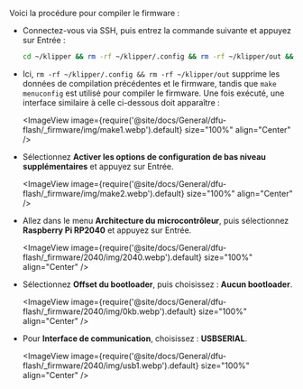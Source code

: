 Voici la procédure pour compiler le firmware :
* Connectez-vous via SSH, puis entrez la commande suivante et appuyez sur Entrée :

    ```bash
    cd ~/klipper && rm -rf ~/klipper/.config && rm -rf ~/klipper/out && make menuconfig
    ```

* Ici, `rm -rf ~/klipper/.config && rm -rf ~/klipper/out` supprime les données de compilation précédentes et le firmware, tandis que `make menuconfig` est utilisé pour compiler le firmware. Une fois exécuté, une interface similaire à celle ci-dessous doit apparaître :

    <ImageView image={require('@site/docs/General/dfu-flash/_firmware/img/make1.webp').default} size="100%" align="Center" />

* Sélectionnez **Activer les options de configuration de bas niveau supplémentaires** et appuyez sur Entrée.

    <ImageView image={require('@site/docs/General/dfu-flash/_firmware/img/make2.webp').default} size="100%" align="Center" />

* Allez dans le menu **Architecture du microcontrôleur**, puis sélectionnez **Raspberry Pi RP2040** et appuyez sur Entrée.

    <ImageView image={require('@site/docs/General/dfu-flash/_firmware/2040/img/2040.webp').default} size="100%" align="Center" />

* Sélectionnez **Offset du bootloader**, puis choisissez : **Aucun bootloader**.

    <ImageView image={require('@site/docs/General/dfu-flash/_firmware/2040/img/0kb.webp').default} size="100%" align="Center" />

* Pour **Interface de communication**, choisissez : **USBSERIAL**.

    <ImageView image={require('@site/docs/General/dfu-flash/_firmware/2040/img/usb1.webp').default} size="100%" align="Center" />
